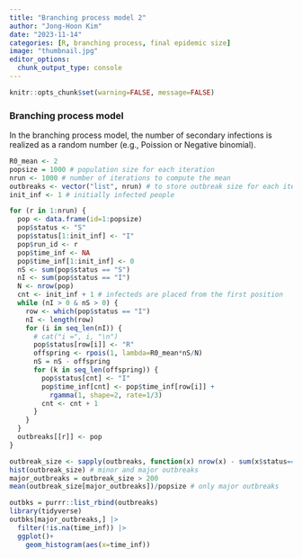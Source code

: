 ```yaml
---
title: "Branching process model 2"
author: "Jong-Hoon Kim"
date: "2023-11-14"
categories: [R, branching process, final epidemic size]
image: "thumbnail.jpg"
editor_options: 
  chunk_output_type: console
---
```


```r
knitr::opts_chunk$set(warning=FALSE, message=FALSE) 
```

### Branching process model

In the branching process model, the number of secondary infections is realized as a random number (e.g., Poission or Negative binomial).

```r
R0_mean <- 2
popsize = 1000 # population size for each iteration
nrun <- 1000 # number of iterations to compute the mean
outbreaks <- vector("list", nrun) # to store outbreak size for each iteration
init_inf <- 1 # initially infected people

for (r in 1:nrun) {
  pop <- data.frame(id=1:popsize)
  pop$status <- "S"
  pop$status[1:init_inf] <- "I"
  pop$run_id <- r
  pop$time_inf <- NA
  pop$time_inf[1:init_inf] <- 0
  nS <- sum(pop$status == "S")
  nI <- sum(pop$status == "I")
  N <- nrow(pop)
  cnt <- init_inf + 1 # infecteds are placed from the first position
  while (nI > 0 & nS > 0) {
    row <- which(pop$status == "I")
    nI <- length(row)
    for (i in seq_len(nI)) {
      # cat("i =", i, "\n")
      pop$status[row[i]] <- "R"
      offspring <- rpois(1, lambda=R0_mean*nS/N)
      nS = nS - offspring
      for (k in seq_len(offspring)) {
        pop$status[cnt] <- "I"
        pop$time_inf[cnt] <- pop$time_inf[row[i]] + 
          rgamma(1, shape=2, rate=1/3)
        cnt <- cnt + 1
      }
    }
  }
  outbreaks[[r]] <- pop
}

outbreak_size <- sapply(outbreaks, function(x) nrow(x) - sum(x$status=="S"))
hist(outbreak_size) # minor and major outbreaks
major_outbreaks = outbreak_size > 200
mean(outbreak_size[major_outbreaks])/popsize # only major outbreaks

outbks = purrr::list_rbind(outbreaks)
library(tidyverse)
outbks[major_outbreaks,] |> 
  filter(!is.na(time_inf)) |> 
  ggplot()+
    geom_histogram(aes(x=time_inf))

  

```


